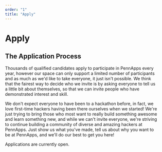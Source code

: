 ```yaml
---
order: "1"
title: "Apply"
---
```


# Apply

## The Application Process

Thousands of qualified candidates apply to participate in PennApps every year, however our space can only support a limited number of participants and as much as we'd like to take everyone, it just isn't possible. We think that the fairest way to decide who we invite is by asking everyone to tell us a little bit about themselves, so that we can invite people who have demonstrated interest and skill.

We don't expect everyone to have been to a hackathon before, in fact, we love first-time hackers having been there ourselves when we started! We're just trying to bring those who most want to really build something awesome and learn something new, and while we can't invite everyone, we're striving to continue building a community of diverse and amazing hackers at PennApps. Just show us what you've made, tell us about why you want to be at PennApps, and we'll do our best to get you here!

Applications are currently open.
